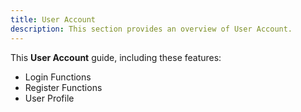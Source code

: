 ```yaml
---
title: User Account
description: This section provides an overview of User Account.
---
```


This **User Account** guide, including these features:

- Login Functions
- Register Functions
- User Profile